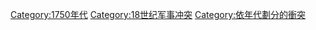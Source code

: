 [[Category:1750年代|Category:1750年代]]
[[Category:18世纪军事冲突|Category:18世纪军事冲突]]
[[Category:依年代劃分的衝突|Category:依年代劃分的衝突]]